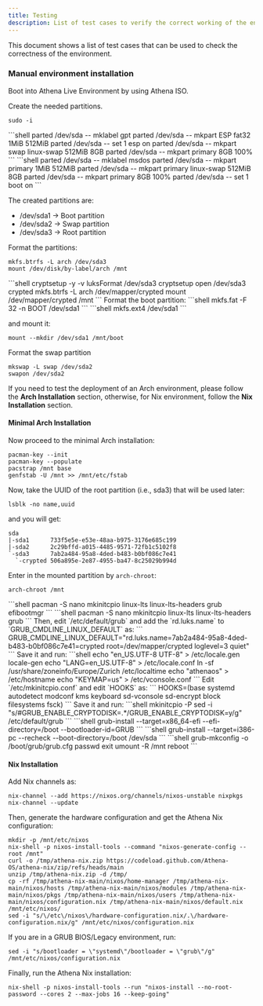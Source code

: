 ```yaml
---
title: Testing
description: List of test cases to verify the correct working of the environment.
---
```


<builder-tabel />

This document shows a list of test cases that can be used to check the correctness of the environment.

<package-tabel/>

### Manual environment installation
Boot into Athena Live Environment by using Athena ISO.

Create the needed partitions.
```shell
sudo -i
```
<Tabs>
<TabItem label="EFI">
```shell
parted /dev/sda -- mklabel gpt
parted /dev/sda -- mkpart ESP fat32 1MiB 512MiB
parted /dev/sda -- set 1 esp on
parted /dev/sda -- mkpart swap linux-swap 512MiB 8GB
parted /dev/sda -- mkpart primary 8GB 100%
```
</TabItem>
<TabItem label="BIOS/Legacy">
```shell
parted /dev/sda -- mklabel msdos
parted /dev/sda -- mkpart primary 1MiB 512MiB
parted /dev/sda -- mkpart primary linux-swap 512MiB 8GB
parted /dev/sda -- mkpart primary 8GB 100%
parted /dev/sda -- set 1 boot on
```
</TabItem>
</Tabs>

The created partitions are:
* /dev/sda1 -> Boot partition
* /dev/sda2 -> Swap partition
* /dev/sda3 -> Root partition

Format the partitions:
<Tabs>
<TabItem label="Unencrypted">
```shell
mkfs.btrfs -L arch /dev/sda3
mount /dev/disk/by-label/arch /mnt
```
</TabItem>
<TabItem label="Encrypted">
```shell
cryptsetup -y -v luksFormat /dev/sda3
cryptsetup open /dev/sda3 crypted
mkfs.btrfs -L arch /dev/mapper/crypted
mount /dev/mapper/crypted /mnt
```
</TabItem>
</Tabs>
Format the boot partition:
<Tabs>
<TabItem label="EFI">
```shell
mkfs.fat -F 32 -n BOOT /dev/sda1
```
</TabItem>
<TabItem label="BIOS/Legacy">
```shell
mkfs.ext4 /dev/sda1
```
</TabItem>
</Tabs>

and mount it:
```shell
mount --mkdir /dev/sda1 /mnt/boot
```
Format the swap partition
```shell
mkswap -L swap /dev/sda2
swapon /dev/sda2
```
If you need to test the deployment of an Arch environment, please follow the **Arch Installation** section, otherwise, for Nix environment, follow the **Nix Installation** section.

#### Minimal Arch Installation
Now proceed to the minimal Arch installation:
```shell
pacman-key --init
pacman-key --populate
pacstrap /mnt base
genfstab -U /mnt >> /mnt/etc/fstab
```
Now, take the UUID of the root partition (i.e., sda3) that will be used later:
```shell
lsblk -no name,uuid
```
and you will get:
```
sda
|-sda1      733f5e5e-e53e-48aa-b975-3176e685c199
|-sda2      2c29bffd-a015-4485-9571-72fb1c5102f8
`-sda3      7ab2a484-95a8-4ded-b483-b0bf086c7e41
  `-crypted 506a895e-2e87-4955-ba47-8c25029b994d
```
Enter in the mounted partition by `arch-chroot`:
```shell
arch-chroot /mnt
```
<Tabs>
<TabItem label="EFI">
```shell
pacman -S nano mkinitcpio linux-lts linux-lts-headers grub efibootmgr
```
</TabItem>
<TabItem label="BIOS/Legacy">
```shell
pacman -S nano mkinitcpio linux-lts linux-lts-headers grub
```
</TabItem>
</Tabs>
Then, edit `/etc/default/grub` and add the `rd.luks.name` to `GRUB_CMDLINE_LINUX_DEFAULT` as:
```
GRUB_CMDLINE_LINUX_DEFAULT="rd.luks.name=7ab2a484-95a8-4ded-b483-b0bf086c7e41=crypted root=/dev/mapper/crypted loglevel=3 quiet"
```
Save it and run:
```shell
echo "en_US.UTF-8 UTF-8" > /etc/locale.gen
locale-gen
echo "LANG=en_US.UTF-8" > /etc/locale.conf
ln -sf /usr/share/zoneinfo/Europe/Zurich /etc/localtime
echo "athenaos" > /etc/hostname
echo "KEYMAP=us" > /etc/vconsole.conf
```
Edit `/etc/mkinitcpio.conf` and edit `HOOKS` as:
```
HOOKS=(base systemd autodetect modconf kms keyboard sd-vconsole sd-encrypt block filesystems fsck)
```
Save it and run:
```shell
mkinitcpio -P
sed -i "s/#GRUB_ENABLE_CRYPTODISK=.*/GRUB_ENABLE_CRYPTODISK=y/g" /etc/default/grub
```
<Tabs>
<TabItem label="EFI">
```shell
grub-install --target=x86_64-efi --efi-directory=/boot --bootloader-id=GRUB
```
</TabItem>
<TabItem label="BIOS/Legacy">
```shell
grub-install --target=i386-pc --recheck --boot-directory=/boot /dev/sda
```
</TabItem>
</Tabs>
```shell
grub-mkconfig -o /boot/grub/grub.cfg
passwd
exit
umount -R /mnt
reboot
```

#### Nix Installation

Add Nix channels as:
```shell
nix-channel --add https://nixos.org/channels/nixos-unstable nixpkgs
nix-channel --update
```
Then, generate the hardware configuration and get the Athena Nix configuration:
```shell
mkdir -p /mnt/etc/nixos
nix-shell -p nixos-install-tools --command "nixos-generate-config --root /mnt"
curl -o /tmp/athena-nix.zip https://codeload.github.com/Athena-OS/athena-nix/zip/refs/heads/main
unzip /tmp/athena-nix.zip -d /tmp/
cp -rf /tmp/athena-nix-main/nixos/home-manager /tmp/athena-nix-main/nixos/hosts /tmp/athena-nix-main/nixos/modules /tmp/athena-nix-main/nixos/pkgs /tmp/athena-nix-main/nixos/users /tmp/athena-nix-main/nixos/configuration.nix /tmp/athena-nix-main/nixos/default.nix /mnt/etc/nixos/
sed -i "s/\/etc\/nixos\/hardware-configuration.nix/.\/hardware-configuration.nix/g" /mnt/etc/nixos/configuration.nix
```
If you are in a GRUB BIOS/Legacy environment, run:
```shell
sed -i "s/bootloader = \"systemd\"/bootloader = \"grub\"/g" /mnt/etc/nixos/configuration.nix
```
Finally, run the Athena Nix installation:
```shell
nix-shell -p nixos-install-tools --run "nixos-install --no-root-password --cores 2 --max-jobs 16 --keep-going"
```
<ImageComponent />
